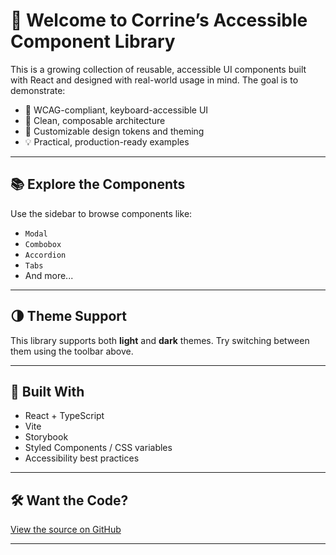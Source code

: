 # 👋 Welcome to Corrine’s Accessible Component Library

This is a growing collection of reusable, accessible UI components built with React and designed with real-world usage in mind. The goal is to demonstrate:

- 🔑 WCAG-compliant, keyboard-accessible UI
- 🧱 Clean, composable architecture
- 🎨 Customizable design tokens and theming
- 💡 Practical, production-ready examples

---

## 📚 Explore the Components

Use the sidebar to browse components like:

- `Modal`
- `Combobox`
- `Accordion`
- `Tabs`
- And more...

---

## 🌗 Theme Support

This library supports both **light** and **dark** themes. Try switching between them using the toolbar above.

---

## 🎯 Built With

- React + TypeScript
- Vite
- Storybook
- Styled Components / CSS variables
- Accessibility best practices

---

## 🛠 Want the Code?

[View the source on GitHub](https://github.com/your-repo-link)

---
